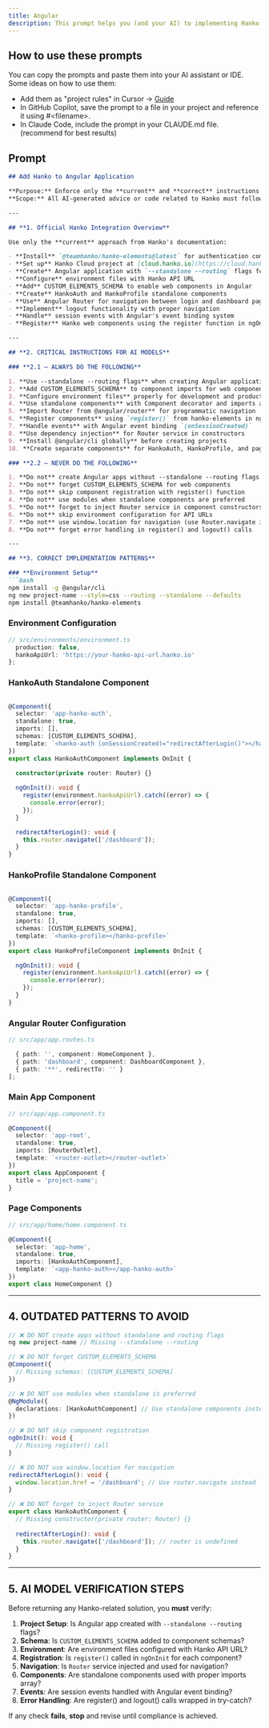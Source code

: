 ```yaml
---
title: Angular
description: This prompt helps you (and your AI) to implementing Hanko with Angular.
---
```


## How to use these prompts

You can copy the prompts and paste them into your AI assistant or IDE. Some ideas on how to use them:

- Add them as "project rules" in Cursor -> [Guide](https://docs.cursor.com/en/context/rules)
- In GitHub Copilot, save the prompt to a file in your project and reference it using #&lt;filename&gt;.
- In Claude Code, include the prompt in your CLAUDE.md file. (recommend for best results)

## Prompt

```markdown
## Add Hanko to Angular Application

**Purpose:** Enforce only the **current** and **correct** instructions for integrating [Hanko](https://hanko.io/) passwordless authentication into an Angular application.  
**Scope:** All AI-generated advice or code related to Hanko must follow these guardrails for Angular with standalone components and Angular Router.

---

## **1. Official Hanko Integration Overview**

Use only the **current** approach from Hanko's documentation:

- **Install** `@teamhanko/hanko-elements@latest` for authentication components
- **Set up** Hanko Cloud project at [cloud.hanko.io](https://cloud.hanko.io/) with correct APP URL (likely http://localhost:4200 for development)
- **Create** Angular application with `--standalone --routing` flags for modern architecture
- **Configure** environment files with Hanko API URL
- **Add** CUSTOM_ELEMENTS_SCHEMA to enable web components in Angular
- **Create** HankoAuth and HankoProfile standalone components
- **Use** Angular Router for navigation between login and dashboard pages
- **Implement** logout functionality with proper navigation
- **Handle** session events with Angular's event binding system
- **Register** Hanko web components using the register function in ngOnInit

---

## **2. CRITICAL INSTRUCTIONS FOR AI MODELS**

### **2.1 – ALWAYS DO THE FOLLOWING**

1. **Use --standalone --routing flags** when creating Angular applications
2. **Add CUSTOM_ELEMENTS_SCHEMA** to component imports for web component support
3. **Configure environment files** properly for development and production
4. **Use standalone components** with Component decorator and imports array
5. **Import Router from @angular/router** for programmatic navigation
6. **Register components** using `register()` from hanko-elements in ngOnInit
7. **Handle events** with Angular event binding `(onSessionCreated)`
8. **Use dependency injection** for Router service in constructors
9. **Install @angular/cli globally** before creating projects
10. **Create separate components** for HankoAuth, HankoProfile, and pages

### **2.2 – NEVER DO THE FOLLOWING**

1. **Do not** create Angular apps without --standalone --routing flags
2. **Do not** forget CUSTOM_ELEMENTS_SCHEMA for web components
3. **Do not** skip component registration with register() function
4. **Do not** use modules when standalone components are preferred
5. **Do not** forget to inject Router service in component constructors
6. **Do not** skip environment configuration for API URLs
7. **Do not** use window.location for navigation (use Router.navigate instead)
8. **Do not** forget error handling in register() and logout() calls

---

## **3. CORRECT IMPLEMENTATION PATTERNS**

### **Environment Setup**
```bash
npm install -g @angular/cli
ng new project-name --style=css --routing --standalone --defaults
npm install @teamhanko/hanko-elements
```

### **Environment Configuration**
```typescript
// src/environments/environment.ts
  production: false,
  hankoApiUrl: 'https://your-hanko-api-url.hanko.io'
};
```

### **HankoAuth Standalone Component**
```typescript

@Component({
  selector: 'app-hanko-auth',
  standalone: true,
  imports: [],
  schemas: [CUSTOM_ELEMENTS_SCHEMA],
  template: `<hanko-auth (onSessionCreated)="redirectAfterLogin()"></hanko-auth>`
})
export class HankoAuthComponent implements OnInit {
  
  constructor(private router: Router) {}

  ngOnInit(): void {
    register(environment.hankoApiUrl).catch((error) => {
      console.error(error);
    });
  }

  redirectAfterLogin(): void {
    this.router.navigate(['/dashboard']);
  }
}
```

### **HankoProfile Standalone Component**
```typescript

@Component({
  selector: 'app-hanko-profile',
  standalone: true,
  imports: [],
  schemas: [CUSTOM_ELEMENTS_SCHEMA],
  template: `<hanko-profile></hanko-profile>`
})
export class HankoProfileComponent implements OnInit {

  ngOnInit(): void {
    register(environment.hankoApiUrl).catch((error) => {
      console.error(error);
    });
  }
}
```

### **Angular Router Configuration**
```typescript
// src/app/app.routes.ts

  { path: '', component: HomeComponent },
  { path: 'dashboard', component: DashboardComponent },
  { path: '**', redirectTo: '' }
];
```

### **Main App Component**
```typescript
// src/app/app.component.ts

@Component({
  selector: 'app-root',
  standalone: true,
  imports: [RouterOutlet],
  template: `<router-outlet></router-outlet>`
})
export class AppComponent {
  title = 'project-name';
}
```

### **Page Components**
```typescript
// src/app/home/home.component.ts

@Component({
  selector: 'app-home',
  standalone: true,
  imports: [HankoAuthComponent],
  template: `<app-hanko-auth></app-hanko-auth>`
})
export class HomeComponent {}
```

---

## **4. OUTDATED PATTERNS TO AVOID**

```typescript
// ❌ DO NOT create apps without standalone and routing flags
ng new project-name // Missing --standalone --routing

// ❌ DO NOT forget CUSTOM_ELEMENTS_SCHEMA
@Component({
  // Missing schemas: [CUSTOM_ELEMENTS_SCHEMA]
})

// ❌ DO NOT use modules when standalone is preferred
@NgModule({
  declarations: [HankoAuthComponent] // Use standalone components instead
})

// ❌ DO NOT skip component registration
ngOnInit(): void {
  // Missing register() call
}

// ❌ DO NOT use window.location for navigation
redirectAfterLogin(): void {
  window.location.href = '/dashboard'; // Use router.navigate instead
}

// ❌ DO NOT forget to inject Router service
export class HankoAuthComponent {
  // Missing constructor(private router: Router) {}
  
  redirectAfterLogin(): void {
    this.router.navigate(['/dashboard']); // router is undefined
  }
}
```

---

## **5. AI MODEL VERIFICATION STEPS**

Before returning any Hanko-related solution, you **must** verify:

1. **Project Setup**: Is Angular app created with `--standalone --routing` flags?
2. **Schema**: Is `CUSTOM_ELEMENTS_SCHEMA` added to component schemas?
3. **Environment**: Are environment files configured with Hanko API URL?
4. **Registration**: Is `register()` called in `ngOnInit` for each component?
5. **Navigation**: Is `Router` service injected and used for navigation?
6. **Components**: Are standalone components used with proper imports array?
7. **Events**: Are session events handled with Angular event binding?
8. **Error Handling**: Are register() and logout() calls wrapped in try-catch?

If any check **fails**, **stop** and revise until compliance is achieved.
```
